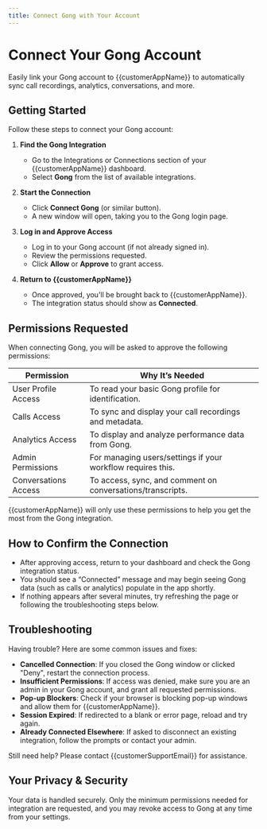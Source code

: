 ```yaml
---
title: Connect Gong with Your Account
---
```


# Connect Your Gong Account

Easily link your Gong account to {{customerAppName}} to automatically sync call recordings, analytics, conversations, and more.

## Getting Started

Follow these steps to connect your Gong account:

1. **Find the Gong Integration**
   - Go to the Integrations or Connections section of your {{customerAppName}} dashboard.
   - Select **Gong** from the list of available integrations.

2. **Start the Connection**
   - Click **Connect Gong** (or similar button).
   - A new window will open, taking you to the Gong login page.

3. **Log in and Approve Access**
   - Log in to your Gong account (if not already signed in).
   - Review the permissions requested.
   - Click **Allow** or **Approve** to grant access.

4. **Return to {{customerAppName}}**
   - Once approved, you'll be brought back to {{customerAppName}}.
   - The integration status should show as **Connected**.

## Permissions Requested

When connecting Gong, you will be asked to approve the following permissions:

| Permission          | Why It’s Needed                                              |
|---------------------|-------------------------------------------------------------|
| User Profile Access | To read your basic Gong profile for identification.          |
| Calls Access        | To sync and display your call recordings and metadata.       |
| Analytics Access    | To display and analyze performance data from Gong.           |
| Admin Permissions   | For managing users/settings if your workflow requires this.  |
| Conversations Access| To access, sync, and comment on conversations/transcripts.   |

{{customerAppName}} will only use these permissions to help you get the most from the Gong integration.

## How to Confirm the Connection

- After approving access, return to your dashboard and check the Gong integration status.
- You should see a “Connected” message and may begin seeing Gong data (such as calls or analytics) populate in the app shortly.
- If nothing appears after several minutes, try refreshing the page or following the troubleshooting steps below.

## Troubleshooting

Having trouble? Here are some common issues and fixes:

- **Cancelled Connection**: If you closed the Gong window or clicked "Deny", restart the connection process.
- **Insufficient Permissions**: If access was denied, make sure you are an admin in your Gong account, and grant all requested permissions.
- **Pop-up Blockers**: Check if your browser is blocking pop-up windows and allow them for {{customerAppName}}.
- **Session Expired**: If redirected to a blank or error page, reload and try again.
- **Already Connected Elsewhere**: If asked to disconnect an existing integration, follow the prompts or contact your admin.

Still need help? Please contact {{customerSupportEmail}} for assistance.

## Your Privacy & Security

Your data is handled securely. Only the minimum permissions needed for integration are requested, and you may revoke access to Gong at any time from your settings.